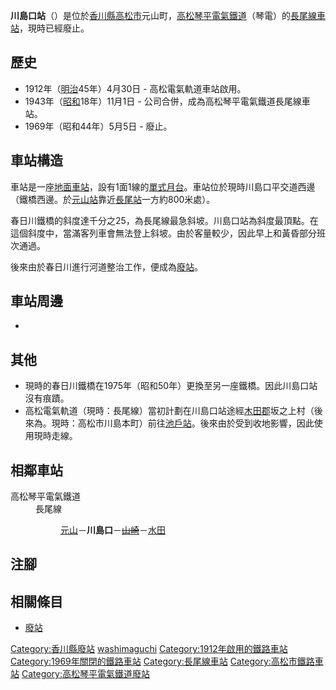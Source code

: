 {{NoteTA|G1=Transport
|T=zh-hans:川岛囗站;zh-hk:川島口站;zh-tw:川島口車站;
|1=zh-hans:川岛囗站;zh-hk:川島口站;zh-tw:川島口車站;
|2=zh-hans:鹿伏;zh-hk:鹿伏;zh-tw:鹿伏;
}}
{{Infobox station
|公司色 = grey
|站名 = 川島口
|圖片 = 
|圖片說明 = 
|日文原名 = 川島口
|平假名 = かわしまぐち
|羅馬拼音 = Kawashimaguchi
|副站名 = 
|電報略號 = 
|所在地 = {{JPN}}[[香川縣|香川縣]][[高松市|高松市]]元山町
|座標 = {{coord|34|18|15.4|N|134|5|13.3|E|type:railwaystation_region:JP-24|display=inline,title}}
|車站構造 = [[地面車站|地面車站]]
|月台配置 = 1面1線
|啟用年月日 = 1912年（[[明治|明治]]45年）4月30日<ref>[https://www.shikoku-shakaishihon.com/uploads/projectattachments/001343_1_00_1561359652.pdf 60年のあゆみ]{{ja icon}} p.14 （2021年2月21日參閱）</ref>
|廢站年月日 = 1969年（[[昭和|昭和]]44年）5月5日
|乘客人數 = 
|上下車人次 = 
|統計年度 = 
|轉車 = 
|全寬備註 = 
|adjacent = {{Adjacent stations|system=高松琴平電氣鐵道|line=N|left=元山|right=水田|note-left=0.8km|note-mid=距離[[瓦町站|瓦町]]5.3km<br>距離[[高松築港站|高松築港]]7.0km|note-right=0.6km}}
}}
'''川島口站'''（{{jpn|j=川島口駅|hg=かわしまぐちえき|rm=Kawashimaguchi eki|f=y}}）是位於[[香川縣|香川縣]][[高松市|高松市]]元山町，[[高松琴平電氣鐵道|高松琴平電氣鐵道]]（琴電）的[[長尾線|長尾線]][[鐵路車站|車站]]，現時已經廢止。

==歷史==
* 1912年（[[明治|明治]]45年）4月30日 - 高松電氣軌道車站啟用。 
* 1943年（[[昭和|昭和]]18年）11月1日 - 公司合併，成為高松琴平電氣鐵道長尾線車站。
* 1969年（昭和44年）5月5日 - 廢止。

==車站構造== 
車站是一座[[地面車站|地面車站]]，設有1面1線的[[單式月台|單式月台]]。車站位於現時川島口平交道西邊（{{Translink|ja|春日川 (高松市)|春日川 (高松市)|春日川}}鐵橋西邊。於[[元山站_(香川縣)|元山站]]靠近[[長尾站_(香川縣)|長尾站]]一方約800米處）。

春日川鐵橋的斜度達千分之25，為長尾線最急斜坡。川島口站為斜度最頂點。在這個斜度中，當滿客列車會無法登上斜坡。由於客量較少，因此早上和黃昏部分班次通過。

後來由於春日川進行河道整治工作，便成為[[廢站|廢站]]。

==車站周邊==
*{{Translink|ja|春日川 (高松市)|春日川 (高松市)|春日川}}

==其他==
*現時的春日川鐵橋在1975年（昭和50年）更換至另一座鐵橋。因此川島口站沒有痕蹟。
*高松電氣軌道（現時：長尾線）當初計劃在川島口站途經[[木田郡|木田郡]]坂之上村（後來為{{Translink|ja|川島町 (香川県)|川島町 (香川縣)|川島町}}。現時：高松市川島本町）前往[[池戶站|池戶站]]。後來由於受到{{Translink|ja|前田村 (香川県)|前田村 (香川縣)|前田村}}收地影響，因此使用現時走線。

== 相鄰車站 ==
; 高松琴平電氣鐵道
: 長尾線
:: [[元山站_(香川縣)|元山]]－'''川島口'''－<s>[[山崎站_(香川縣)|山崎]]</s>－[[水田站|水田]]
== 注腳 ==
{{Reflist}}
== 相關條目 ==
* [[廢站|廢站]]
{{長尾線|mode=2}}
{{DEFAULTSORT:Kawashimaguchi}}
[[Category:香川縣廢站|Category:香川縣廢站]]
[[Category:日本鐵路車站_Ka|washimaguchi]]
[[Category:1912年啟用的鐵路車站|Category:1912年啟用的鐵路車站]]
[[Category:1969年關閉的鐵路車站|Category:1969年關閉的鐵路車站]]
[[Category:長尾線車站|Category:長尾線車站]]
[[Category:高松市鐵路車站|Category:高松市鐵路車站]]
[[Category:高松琴平電氣鐵道廢站|Category:高松琴平電氣鐵道廢站]]